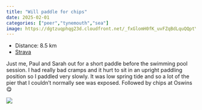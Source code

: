 ```yaml
---
title: "Will paddle for chips"
date: 2025-02-01
categories: ["peer","tynemouth","sea"]
image: https://dgtzuqphqg23d.cloudfront.net/_fxGlomH0fK_uvFZqBdLquQQptYR5HmibJ_3Ic9ak5A-768x432.jpg
---
```


- Distance: 8.5 km
- [Strava](https://www.strava.com/activities/13535530562)

Just me, Paul and Sarah out for a short paddle before the swimming pool session. I had really bad cramps and it hurt to sit in an upright paddling position so I paddled very slowly. 
It was low spring tide and so a lot of the pier that I couldn't normally see was exposed.
Followed by chips at Oswins 😋

![](https://dgtzuqphqg23d.cloudfront.net/_fxGlomH0fK_uvFZqBdLquQQptYR5HmibJ_3Ic9ak5A-768x432.jpg)



